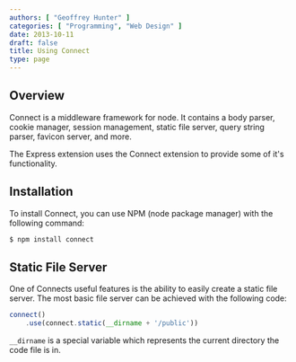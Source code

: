 ```yaml
---
authors: [ "Geoffrey Hunter" ]
categories: [ "Programming", "Web Design" ]
date: 2013-10-11
draft: false
title: Using Connect
type: page
---
```


## Overview

Connect is a middleware framework for node. It contains a body parser, cookie manager, session management, static file server, query string parser, favicon server, and more.

The Express extension uses the Connect extension to provide some of it's functionality.

## Installation

To install Connect, you can use NPM (node package manager) with the following command:

```sh    
$ npm install connect
```

## Static File Server

One of Connects useful features is the ability to easily create a static file server. The most basic file server can be achieved with the following code:

```js    
connect()
    .use(connect.static(__dirname + '/public'))
```

`__dirname` is a special variable which represents the current directory the code file is in.

